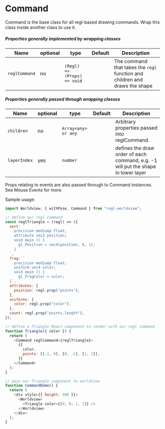 
# Command

Command is the base class for all regl-based drawing commands. Wrap this class inside another class to use it.

##### Properties generally implemented by wrapping classes

| Name          | optional | type                        | Default | Description                                                                 |
| ------------- | -------- | --------------------------- | ------- | --------------------------------------------------------------------------- |
| `reglCommand` | no       | `(Regl) => (Props) => void` |         | The command that takes the `regl` function and children and draws the shape |

##### Properties generally passed through wrapping classes

| Name         | optional | type               | Default | Description                                                                       |
| ------------ | -------- | ------------------ | ------- | --------------------------------------------------------------------------------- |
| `children`   | no       | `Array<any> or any` |         | Arbitrary properties passed into reglCommand.                                     |
| `layerIndex` | yes      | `number`           |         | defines the draw order of each command, e.g. -1 will put the shape in lower layer |

Props relating to events are also passed through to Command instances. See Mouse Events for more.

Sample usage:

```js
import Worldview, { withPose, Command } from "regl-worldview";

// define our regl command
const reglTriangle = (regl) => ({
  vert: `
    precision mediump float;
    attribute vec2 position;
    void main () {
      gl_Position = vec4(position, 0, 1);
    }
  `,
  frag: `
    precision mediump float;
    uniform vec4 color;
    void main () {
      gl_FragColor = color;
  }`,
  attributes: {
    position: regl.prop("points"),
  },
  uniforms: {
    color: regl.prop("color"),
  },
  count: regl.prop("points.length"),
});

// define a Triangle React component to render with our regl command
function Triangle({ color }) {
  return (
    <Command reglCommand={reglTriangle}>
      {{
        color,
        points: [[-1, 0], [0, -1], [1, 1]],
      }}
    </Command>
  );
}

// pass our Triangle component to worldview
function CommandDemo() {
  return (
    <div style={{ height: 500 }}>
      <Worldview>
        <Triangle color={[0, 0, 1, 1]} />
      </Worldview>
    </div>
  );
}
```

<CommandDemo />

